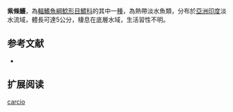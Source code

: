 {{Speciesbox
| name = 紫條鱯
| image = 
| image_width = 250px
| image_caption = 
| status = LC
| status_system = IUCN3.1
| genus = Mystus
| species = carcio
| authority = [[弗朗西斯·布坎南-漢密爾頓|Hamilton]], 1822
| synonyms = *''Pimelodus carcio'',Hamilton, 1822
}}
'''紫條鱯'''，為[[輻鰭魚綱|輻鰭魚綱]][[鯰形目|鯰形目]][[鱨科|鱨科]]的其中一[[種|種]]，為熱帶淡水魚類，分布於[[亞洲|亞洲]][[印度|印度]]淡水流域，體長可達5公分，棲息在底層水域，生活習性不明。

==参考文献==
*{{FishBase_species|genus=Mystus|species=carcio|year=2015|month=4}}

== 扩展阅读 ==
{{refbegin}}
{{wikispecies-inline|Mystus carcio|紫條鱯}}
{{refend}}
{{Taxonbar|from=Q5571039}}

[[Category:鱯屬|carcio]]